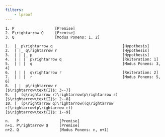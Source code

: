 ```yaml
---
filters:
    - lproof
---
```


::: {.lproof} :::

    1. P                  [Premise]
    2. P\rightarrow Q     [Premise]
    3. Q                  [Modus Ponens: 1, 2]

:::

::: {.lproof} :::

    1.  |_ p\rightarrow q                               [Hypothesis]
    2.  | |_ q\rightarrow r                             [Hypothesis]
    3.  | | |_ p                                        [Hypothesis]
    4.  | | |  p\rightarrow q                           [Reiteration: 1]   
    5.  | | |  q                                        [Modus Ponens: 3, 4]  
    6.  | | |  q\rightarrow r                           [Reiteration: 2]
    7.  | | |  r                                        [Modus Ponens: 5, 6]
    8.  | |  p\rightarrow r                             [$\rightarrow\text{I}$: 3--7]
    9.  |  (q\rightarrow r)\rightarrow(p\rightarrow r)  [$\rightarrow\text{I}$: 2--8]
    10. |  (p\rightarrow q)\rightarrow((q\rightarrow r)\rightarrow(p\rightarrow r))                                                 [$\rightarrow\text{I}$: 1--9]

:::

::: {.lproof} :::

    n.   P                  [Premise]
    n+1. P\rightarrow Q     [Premise]
    n+2. Q                  [Modus Ponens: n, n+1]

:::